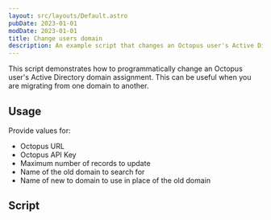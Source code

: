 ```yaml
---
layout: src/layouts/Default.astro
pubDate: 2023-01-01
modDate: 2023-01-01
title: Change users domain
description: An example script that changes an Octopus user's Active Directory domain assignment.
---
```


This script demonstrates how to programmatically change an Octopus user's Active Directory domain assignment. This can be useful when you are migrating from one domain to another.

## Usage

Provide values for:

- Octopus URL
- Octopus API Key
- Maximum number of records to update
- Name of the old domain to search for
- Name of new to domain to use in place of the old domain

## Script

<ChangeUserDomainScripts />